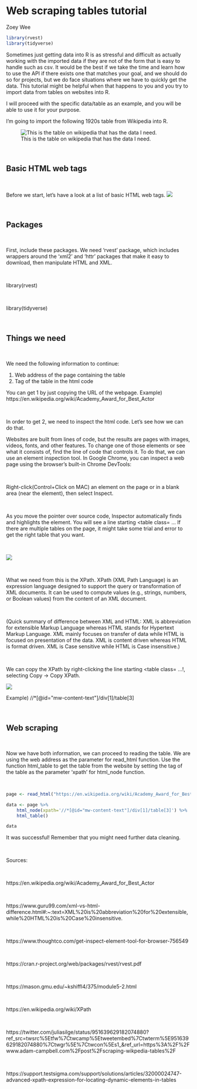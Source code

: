 # Web scraping tables tutorial

Zoey Wee

```r
library(rvest)
library(tidyverse)

```

Sometimes just getting data into R is as stressful and difficult as actually working with the imported data if they are not of the form that is easy to handle such as csv.
It would be the best if we take the time and learn how to use the API if there exists one that matches your goal, and we should do so for projects,
but we do face situations where we have to quickly get the data.
This tutorial might be helpful when that happens to you and you try to import data from tables on websites into R.

I will proceed with the specific data/table as an example, and you will be able to use it for your purpose.

I'm going to import the following 1920s table from Wikipedia into R.

![This is the table on wikipedia that has the data I need.](resources/webscraping_table_xpath/table.PNG)
<p>&nbsp;</p> 
## Basic HTML web tags
<p>&nbsp;</p>
Before we start, let's have a look at a list of basic HTML web tags.
![](resources/webscraping_table_xpath/basicHTMLtags.jpg)
<p>&nbsp;</p> 
## Packages
<p>&nbsp;</p>
First, include these packages. 
We need 'rvest' package, which includes wrappers around the 'xml2' and 'httr' packages that make it easy to download, then manipulate HTML and XML.
<p>&nbsp;</p>
library(rvest)
<p>&nbsp;</p>
library(tidyverse)
<p>&nbsp;</p> 
## Things we need
<p>&nbsp;</p>
We need the following information to continue:

1. Web address of the page containing the table
2. Tag of the table in the html code

You can get 1 by just copying the URL of the webpage.
Example)
https://en.wikipedia.org/wiki/Academy_Award_for_Best_Actor
<p>&nbsp;</p> 

In order to get 2, we need to inspect the html code.
Let's see how we can do that.

Websites are built from lines of code, but the results are pages with images, videos, fonts, and other features. To change one of those elements or see what it consists of, find the line of code that controls it. To do that, we can use an element inspection tool. 
In Google Chrome, you can inspect a web page using the browser's built-in Chrome DevTools:
<p>&nbsp;</p>
Right-click(Control+Click on MAC) an element on the page or in a blank area (near the element), then select Inspect.
<p>&nbsp;</p>
As you move the pointer over source code, Inspector automatically finds and highlights the element. You will see a line starting <table class= ...
If there are multiple tables on the page, it might take some trial and error to get the right table that you want.
<p>&nbsp;</p> 
![](resources/webscraping_table_xpath/inspect.PNG)
<p>&nbsp;</p> 
What we need from this is the XPath. XPath (XML Path Language) is an expression language designed to support the query or transformation of XML documents. It can be used to compute values (e.g., strings, numbers, or Boolean values) from the content of an XML document.
<p>&nbsp;</p> 
(Quick summary of difference between XML and HTML:
XML is abbreviation for extensible Markup Language whereas HTML stands for Hypertext Markup Language. XML mainly focuses on transfer of data while HTML is focused on presentation of the data. XML is content driven whereas HTML is format driven. XML is Case sensitive while HTML is Case insensitive.)
<p>&nbsp;</p> 
We can copy the XPath by right-clicking the line starting <table class= ...!, selecting Copy -> Copy XPath.


![](resources/webscraping_table_xpath/xpath.png)

Example)
//*[@id="mw-content-text"]/div[1]/table[3]
<p>&nbsp;</p> 
## Web scraping
<p>&nbsp;</p>

Now we have both information, we can proceed to reading the table.
We are using the web address as the parameter for read_html function.
Use the function html_table to get the table from the website by setting the tag of the table as the parameter 'xpath' for html_node function.
<p>&nbsp;</p> 
```r
page <- read_html("https://en.wikipedia.org/wiki/Academy_Award_for_Best_Actor")

data <- page %>%
    html_node(xpath='//*[@id="mw-content-text"]/div[1]/table[3]') %>%
    html_table()

data
```
It was successful!
Remember that you might need further data cleaning.

<p>&nbsp;</p>
Sources:
<p>&nbsp;</p> 
https://en.wikipedia.org/wiki/Academy_Award_for_Best_Actor
<p>&nbsp;</p> 
https://www.guru99.com/xml-vs-html-difference.html#:~:text=XML%20is%20abbreviation%20for%20extensible,while%20HTML%20is%20Case%20insensitive.
<p>&nbsp;</p> 
https://www.thoughtco.com/get-inspect-element-tool-for-browser-756549
<p>&nbsp;</p> 
https://cran.r-project.org/web/packages/rvest/rvest.pdf
<p>&nbsp;</p> 
https://mason.gmu.edu/~kshiffl4/375/module5-2.html
<p>&nbsp;</p> 
https://en.wikipedia.org/wiki/XPath
<p>&nbsp;</p> 
https://twitter.com/juliasilge/status/951639629182074880?ref_src=twsrc%5Etfw%7Ctwcamp%5Etweetembed%7Ctwterm%5E951639629182074880%7Ctwgr%5E%7Ctwcon%5Es1_&ref_url=https%3A%2F%2Fwww.adam-campbell.com%2Fpost%2Fscraping-wikpedia-tables%2F
<p>&nbsp;</p> 
https://support.testsigma.com/support/solutions/articles/32000024747-advanced-xpath-expression-for-locating-dynamic-elements-in-tables
